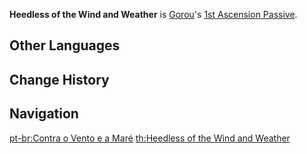 {{Talent Infobox
|image         = Talent Heedless of the Wind and Weather.png
|character     = Gorou
|type          = 1st Ascension Passive
|info          = After using [[Juuga: Forward Unto Victory]], all nearby party members' DEF is increased by 25% for 12s.
|utility1      = DEF Increase
|utility2      = Party DEF Increase
}}
'''Heedless of the Wind and Weather''' is [[Gorou]]'s [[1st Ascension Passive]].

==Other Languages==
{{Other Languages
|en      = Heedless of the Wind and Weather
|zhs     = 不畏风雨
|zhs_rm  = Bú wèi fēngyǔ
|zht     = 不畏風雨
|zht_rm  = Bú wèi fēngyǔ
|zh_tl   = Unafraid of Wind or Rain
|ja      = 風雨を恐れず
|ja_rm   = Fuu'u wo Osorezu
|ja_tl   = Unafraid of Wind and Rain
|ko      = 두렵지 않은 비바람
|ko_rm   = Duryeopji Aneun Bibaram
|ko_tl   = Unafraid Rainstorm
|es      = Contra viento y marea
|es_tl   = Against Wind and Tide
|fr      = Nonchalance du vent et de la pluie
|fr_tl   = Nonchalance of the Wind and the Rain
|ru      = Бросая вызов стихии
|ru_tl   = Defying the Elements
|th      = Heedless of the Wind and Weather
|vi      = Không Ngại Mưa Gió
|vi_tl   = Unwavered by the Rains and Winds
|de      = Bei Wind und Regen
|de_tl   = In Wind and Rain
|id      = Heedless of the Wind and Weather
|pt      = Contra o Vento e a Maré
|pt_tl   = Against the Wind and the Tide
}}

==Change History==
{{Change History|2.3}}

==Navigation==
{{Talent Navbox|Gorou}}

[[pt-br:Contra o Vento e a Maré]]
[[th:Heedless of the Wind and Weather]]